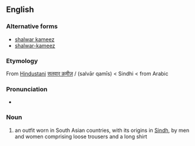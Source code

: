 ==English==
{{wikipedia|salwar kameez}}

===Alternative forms===
* [[shalwar kameez]]
* [[shalwar-kameez]]

===Etymology===
From [[Hindustani]] [[सलवार क़मीज़]] / {{fa-Arab|[[سلوار قمیص]]}} (salvār qamīs) < Sindhi < {{fa-Arab|[[قمیص]]}} from Arabic

===Pronunciation===
* {{IPA|/ˈsʌlvɒː kəˈmiːs/}}

===Noun===
{{en-noun|sg=[[salwar]] [[kameez]]|salwar kameezes}}

# an outfit worn in South Asian countries, with its origins in [[Sindh]], by men and women comprising loose trousers and a long shirt